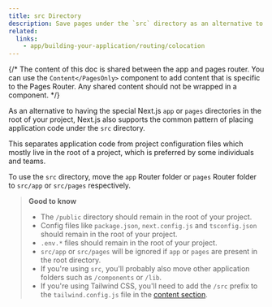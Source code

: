 ```yaml
---
title: src Directory
description: Save pages under the `src` directory as an alternative to the root `pages` directory.
related:
  links:
    - app/building-your-application/routing/colocation
---
```


{/* The content of this doc is shared between the app and pages router. You can use the `Content</PagesOnly>` component to add content that is specific to the Pages Router. Any shared content should not be wrapped in a component. */}

As an alternative to having the special Next.js `app` or `pages` directories in the root of your project, Next.js also supports the common pattern of placing application code under the `src` directory.

This separates application code from project configuration files which mostly live in the root of a project, which is preferred by some individuals and teams.

To use the `src` directory, move the `app` Router folder or `pages` Router folder to `src/app` or `src/pages` respectively.



> **Good to know**
>
> - The `/public` directory should remain in the root of your project.
> - Config files like `package.json`, `next.config.js` and `tsconfig.json` should remain in the root of your project.
> - `.env.*` files should remain in the root of your project.
> - `src/app` or `src/pages` will be ignored if `app` or `pages` are present in the root directory.
> - If you're using `src`, you'll probably also move other application folders such as `/components` or `/lib`.
> - If you're using Tailwind CSS, you'll need to add the `/src` prefix to the `tailwind.config.js` file in the [content section](https://tailwindcss.com/docs/content-configuration).
